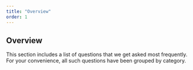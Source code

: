---
title: "Overview"
order: 1
---

## Overview

This section includes a list of questions that we get asked most frequently. For your convenience, all such questions have been grouped by category.
